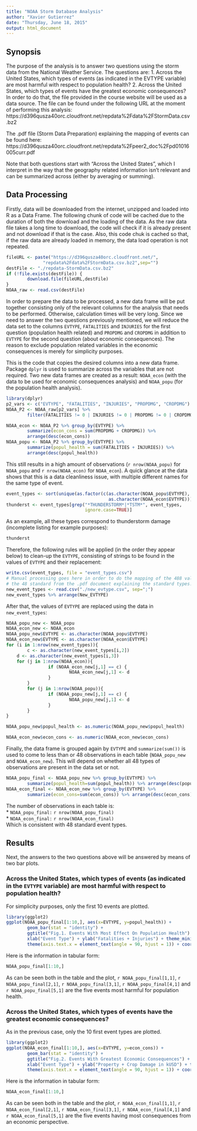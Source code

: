 ```yaml
---
title: "NOAA Storm Database Analysis"
author: "Xavier Gutierrez"
date: "Thursday, June 18, 2015"
output: html_document
---
```

## Synopsis

The purpose of the analysis is to answer two questions using the storm data from the National Weather Service. The questions are:
1. Across the United States, which types of events (as indicated in the EVTYPE variable) are most harmful with respect to population health?
2. Across the United States, which types of events have the greatest economic consequences?
In order to do that, the file provided in the course website will be used as a data source. The file can be found under the following URL at the moment of performing this analysis:   
https://d396qusza40orc.cloudfront.net/repdata%2Fdata%2FStormData.csv.bz2

The .pdf file (Storm Data Preparation) explaining the mapping of events can be found here:   
https://d396qusza40orc.cloudfront.net/repdata%2Fpeer2_doc%2Fpd01016005curr.pdf

Note that both questions start with "Across the United States", which I interpret in the way that the geography related information isn't relevant and can be summarized across (either by averaging or summing).

## Data Processing

Firstly, data will be downloaded from the internet, unzipped and loaded into R as a Data Frame. The following chunk of code will be cached due to the duration of both the download and the loading of the data. As the raw data file takes a long time to download, the code will check if it is already present and not download if that is the case. Also, this code chuk is cached so that, if the raw data are already loaded in memory, the data load operation is not repeated.

```r
fileURL <- paste("https://d396qusza40orc.cloudfront.net/",
              "repdata%2Fdata%2FStormData.csv.bz2",sep="")
destFile <- "./repdata-StormData.csv.bz2"
if (!file.exists(destFile)) {
        download.file(fileURL,destFile)
}
NOAA_raw <- read.csv(destFile)
```

In order to prepare the data to be processed, a new data frame will be put together consisting only of the relevant columns for the analysis that needs to be performed. Otherwise, calculation times will be very long.
Since we need to answer the two questions previously mentioned, we will reduce the data set to the columns `EVTYPE`, `FATALITIES` and `INJURIES` for the first question (population health related) and `PROPDMG` and `CROPDMG` in addition to `EVTYPE` for the second question (about economic consequences). The reason to exclude population related variables in the economic consequences is merely for simplicity purposes.

This is the code that copies the desired columns into a new data frame. Package `dplyr` is used to summarize across the variables that are not required. Two new data frames are created as a result: `NOAA_econ` (with the data to be used for economic consequences analysis) and `NOAA_popu` (for the population health analysis).

```r
library(dplyr)
p2_vars <- c("EVTYPE", "FATALITIES", "INJURIES", "PROPDMG", "CROPDMG")
NOAA_P2 <- NOAA_raw[p2_vars] %>%
        filter(FATALITIES != 0 | INJURIES != 0 | PROPDMG != 0 | CROPDMG != 0)

NOAA_econ <- NOAA_P2 %>% group_by(EVTYPE) %>%
        summarize(econ_cons = sum(PROPDMG + CROPDMG)) %>%
        arrange(desc(econ_cons))
NOAA_popu <- NOAA_P2 %>% group_by(EVTYPE) %>%
        summarize(popul_health = sum(FATALITIES + INJURIES)) %>%
        arrange(desc(popul_health))
```

This still results in a high amount of observations (`r nrow(NOAA_popu)` for `NOAA_popu` and `r nrow(NOAA_econ)` for `NOAA_econ`). A quick glance at the data shows that this is a data cleanliness issue, with multiple different names for the same type of event.


```r
event_types <- sort(unique(as.factor(c(as.character(NOAA_popu$EVTYPE),
                                       as.character(NOAA_econ$EVTYPE)))))
thunderst <- event_types[grep("*THUNDERSTORM*|*TSTM*", event_types,
                              ignore.case=TRUE)]
```
As an example, all these types correspond to thunderstorm damage (incomplete listing for example purposes):   
```r
thunderst
```

Therefore, the following rules will be applied (in the order they appear below) to clean-up the `EVTYPE`, consisting of strings to be found in the values of `EVTYPE` and their replacement:   
```r
write.csv(event_types, file = "event_types.csv")
# Manual processing goes here in order to do the mapping of the 488 values to
# the 48 standard from the .pdf document explaining the standard types.
new_event_types <- read.csv("./new_evtype.csv", sep=";")
new_event_types %>% arrange(New_EVTYPE)
```

After that, the values of `EVTYPE` are replaced using the data in `new_event_types`:

```r
NOAA_popu_new <- NOAA_popu
NOAA_econ_new <- NOAA_econ
NOAA_popu_new$EVTYPE <- as.character(NOAA_popu$EVTYPE)
NOAA_econ_new$EVTYPE <- as.character(NOAA_econ$EVTYPE)
for (i in 1:nrow(new_event_types)){
        c <- as.character(new_event_types[i,2])
	d <- as.character(new_event_types[i,3])
	for (j in 1:nrow(NOAA_econ)){
                if (NOAA_econ_new[j,1] == c) {
                        NOAA_econ_new[j,1] <- d
                }
        }
        for (j in 1:nrow(NOAA_popu)){
                if (NOAA_popu_new[j,1] == c) {
                        NOAA_popu_new[j,1] <- d
                }
        }
}

NOAA_popu_new$popul_health <- as.numeric(NOAA_popu_new$popul_health)

NOAA_econ_new$econ_cons <- as.numeric(NOAA_econ_new$econ_cons)
```

Finally, the data frame is grouped again by `EVTYPE` and `summarize(sum())` is used to come to less than or 48 observations in each table (`NOAA_popu_new` and `NOAA_econ_new`). This will depend on whether all 48 types of observations are present in the data set or not.   
```r
NOAA_popu_final <- NOAA_popu_new %>% group_by(EVTYPE) %>%
        summarize(popul_health=sum(popul_health)) %>% arrange(desc(popul_health))
NOAA_econ_final <- NOAA_econ_new %>% group_by(EVTYPE) %>%
        summarize(econ_cons=sum(econ_cons)) %>% arrange(desc(econ_cons))
```

The number of observations in each table is:   
* `NOAA_popu_final:` `r nrow(NOAA_popu_final)`   
* `NOAA_econ_final:` `r nrow(NOAA_econ_final)`   
Which is consistent with 48 standard event types.

## Results

Next, the answers to the two questions above will be answered by means of two bar plots.

### Across the United States, which types of events (as indicated in the `EVTYPE` variable) are most harmful with respect to population health?

For simplicity purposes, only the first 10 events are plotted.

```r
library(ggplot2)
ggplot(NOAA_popu_final[1:10,], aes(x=EVTYPE, y=popul_health)) +
        geom_bar(stat = "identity") +
        ggtitle("Fig.1. Events With Most Effect On Population Health") +
        xlab("Event Type") + ylab("Fatalities + Injuries") + theme_minimal() +
        theme(axis.text.x = element_text(angle = 90, hjust = 1)) + coord_flip()
```

Here is the information in tabular form:
```r
NOAA_popu_final[1:10,]
```

As can be seen both in the table and the plot, `r NOAA_popu_final[1,1]`, `r NOAA_popu_final[2,1]`, `r NOAA_popu_final[3,1]`, `r NOAA_popu_final[4,1]` and `r NOAA_popu_final[5,1]` are the five events most harmful for population health.

### Across the United States, which types of events have the greatest economic consequences?

As in the previous case, only the 10 first event types are plotted.
```r
library(ggplot2)
ggplot(NOAA_econ_final[1:10,], aes(x=EVTYPE, y=econ_cons)) +
        geom_bar(stat = "identity") +
        ggtitle("Fig.2. Events With Greatest Economic Consequences") +
        xlab("Event Type") + ylab("Property + Crop Damage in kUSD") + theme_minimal() +
        theme(axis.text.x = element_text(angle = 90, hjust = 1)) + coord_flip()
```

Here is the information in tabular form:   
```r
NOAA_econ_final[1:10,]
```

As can be seen both in the table and the plot, `r NOAA_econ_final[1,1]`, `r NOAA_econ_final[2,1]`, `r NOAA_econ_final[3,1]`, `r NOAA_econ_final[4,1]` and `r NOAA_econ_final[5,1]` are the five events having most consequences from an economic perspective.